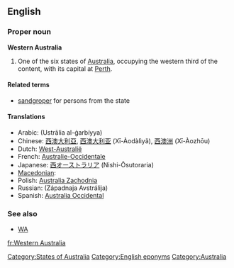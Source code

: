 {{wikipedia}}
==English==

===Proper noun===
'''Western Australia'''

# One of the six states of [[Australia]], occupying the western third of the content, with its capital at [[Perth]].

====Related terms====
* [[sandgroper]] {{italbrac|colloquial}} for persons from the state

====Translations====
* Arabic: {{Arab|[[أستراليا الغربية]]}} (Ustrālia al-ġarbíyya) {{f}}
* Chinese: [[西澳大利亞]], [[西澳大利亚]] (Xī-Àodàlìyǎ), [[西澳洲]] (Xī-Àozhōu)
* Dutch: [[West-Australië]]
* French: [[Australie-Occidentale]] {{f}}
* Japanese: [[西オーストラリア]] (Nishi-Ōsutoraria)
* [[Macedonian]]: {{t|mk|Западна Австралија|tr=Západna Avstrálija|f|sc=Cyrl}}
* Polish: [[Australia Zachodnia]] {{f}}
* Russian: {{t|ru|Западная Австралия|f|sc=Cyrl}} (Západnaja Avstrálija)
* Spanish: [[Australia Occidental]]

===See also===
* [[WA]]

[[Category:States of Australia]]
[[Category:English eponyms]]
[[Category:Australia]]

[[fr:Western Australia]]